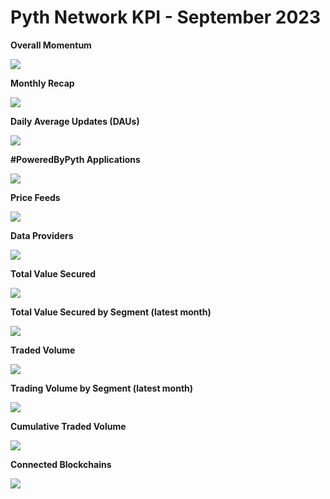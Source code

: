 # Pyth Network KPI - September 2023

**Overall Momentum**

![](pyth-network/documentation/images/kpi/september-23/pyth-momentum-sept-23.jpg)


**Monthly Recap**

![](../../../../images/kpi/september-23/pyth-sept-23.jpg)

**Daily Average Updates (DAUs)**

![](../../../../images/kpi/september-23/sept-23-daily-average-updates.jpg)

**#PoweredByPyth Applications**

![](../../../../images/kpi/september-23/sept-23-apps-integrations.jpg)

**Price Feeds**

![](../../../../images/kpi/september-23/sept-23-price-feeds.jpg)

**Data Providers**

![](../../../../images/kpi/september-23/sept-23-data-providers.jpg)

**Total Value Secured**

![](../../../../images/kpi/september-23/sept-23-all-chain-tvs.jpg)

**Total Value Secured by Segment (latest month)**

![](../../../../images/kpi/september-23/sept-23-dapps-tvs.jpg)

**Traded Volume**

![](../../../../images/kpi/september-23/sept-23-all-chain-volume.jpg)

**Trading Volume by Segment (latest month)**

![](../../../../images/kpi/september-23/sept-23-trading-volume.jpg)

**Cumulative Traded Volume**

![](../../../../images/kpi/september-23/sept-23-traded-volume.jpg)

**Connected Blockchains**

![](../../../../images/kpi/september-23/sept-23-connected-blockchains.jpg)

